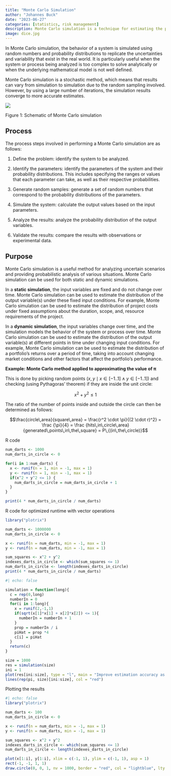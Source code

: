 ```yaml
---
title: "Monte Carlo Simulation"
author: "Johannes Buck"
date: "2023-06-27"
categories: [statistics, risk management]
description: Monte Carlo simulation is a technique for estimating the probability distribution of a system using random sampling techniques.
image: dice.jpg
---
```


In Monte Carlo simulation, the behavior of a system is simulated using random numbers and probability distributions to replicate the uncertainties and variability that exist in the real world. It is particularly useful when the system or process being analyzed is too complex to solve analytically or when the underlying mathematical model is not well defined.

Monte Carlo simulation is a stochastic method, which means that results can vary from simulation to simulation due to the random sampling involved. However, by using a large number of iterations, the simulation results converge to more accurate estimates.

![](Schematic%20of%20Monte%20Carlo%20simulation.png)

Figure 1: Schematic of Monte Carlo simulation

## Process

The process steps involved in performing a Monte Carlo simulation are as follows:

1.  Define the problem: identify the system to be analyzed.

2.  Identify the parameters: identify the parameters of the system and their probability distributions. This includes specifying the ranges or values that each parameter can take, as well as their respective probabilities.

3.  Generate random samples: generate a set of random numbers that correspond to the probability distributions of the parameters.

4.  Simulate the system: calculate the output values based on the input parameters.

5.  Analyze the results: analyze the probability distribution of the output variables.

6.  Validate the results: compare the results with observations or experimental data.

## Purpose

Monte Carlo simulation is a useful method for analyzing uncertain scenarios and providing probabilistic analysis of various situations. Monte Carlo simulation can be used for both static and dynamic simulations.

In a **static simulation**, the input variables are fixed and do not change over time. Monte Carlo simulation can be used to estimate the distribution of the output variable(s) under these fixed input conditions. For example, Monte Carlo simulation can be used to estimate the distribution of project costs under fixed assumptions about the duration, scope, and, resource requirements of the project.

In a **dynamic simulation**, the input variables change over time, and the simulation models the behavior of the system or process over time. Monte Carlo simulation can be used to estimate the distribution of the output variable(s) at different points in time under changing input conditions. For example, Monte Carlo simulation can be used to estimate the distribution of a portfolio's returns over a period of time, taking into account changing market conditions and other factors that affect the portfolio's performance.

**Example: Monte Carlo method applied to approximating the value of π**

This is done by picking random points $(x,y \mid x \in [-1..1] \wedge y \in [-1..1])$ and checking (using Pythagoras' theorem) if they are inside the unit circle:

$$x^2 + y^2 \leq 1$$

The ratio of the number of points inside and outside the circle can then be determined as follows:

$$\frac{circle\,area}{square\,area} = \frac{r^2 \cdot \pi}{(2 \cdot r)^2} = \frac {\pi}{4} = \frac {hits\,in\,circle\,area}{generated\,points\,in\,the\,square} = P\,{(in\,the\,circle)}$$

R code

```R
num_darts <- 1000
num_darts_in_circle <- 0

for(i in 1:num_darts) {
  x <- runif(n = 1, min = -1, max = 1)
  y <- runif(n = 1, min = -1, max = 1)
  if(x^2 + y^2 <= 1) {
    num_darts_in_circle = num_darts_in_circle + 1
  }
}

print(4 * num_darts_in_circle / num_darts)
```

R code for optimized runtime with vector operations

```R
library("plotrix")

num_darts <- 1000000
num_darts_in_circle <- 0

x <- runif(n = num_darts, min = -1, max = 1)
y <- runif(n = num_darts, min = -1, max = 1)

sum_squares <- x^2 + y^2
indexes_darts_in_circle <- which(sum_squares <= 1)
num_darts_in_circle <- length(indexes_darts_in_circle)
print(4 * num_darts_in_circle / num_darts)
```

```R
#| echo: false

simulation = function(long){
  c = rep(0,long)
  numberIn = 0
  for(i in 1:long){
    x = runif(2,-1,1)
    if(sqrt(x[1]*x[1] + x[2]*x[2]) <= 1){
      numberIn = numberIn + 1
    }
    prop = numberIn / i
    piHat = prop *4
    c[i] = piHat
  }
  return(c)
}

size = 1000
res = simulation(size)
ini = 1
plot(res[ini:size], type = "l", main = "Improve estimation accuracy as points increase", xlab = "number of points", ylab = "estimated value of pi", ylim = c(2, 4))
lines(rep(pi, size)[ini:size], col = "red")
```

Plotting the results

```R
#| echo: false
library("plotrix")

num_darts <- 100
num_darts_in_circle <- 0

x <- runif(n = num_darts, min = -1, max = 1)
y <- runif(n = num_darts, min = -1, max = 1)

sum_squares <- x^2 + y^2
indexes_darts_in_circle <- which(sum_squares <= 1)
num_darts_in_circle <- length(indexes_darts_in_circle)

plot(x[1:i], y[1:i], xlim = c(-1, 1), ylim = c(-1, 1), asp = 1)
rect(-1, -1, 1, 1)
draw.circle(0, 0, 1, nv = 1000, border = "red", col = "lightblue", lty = 1, density = 10, lwd = 1)
```

